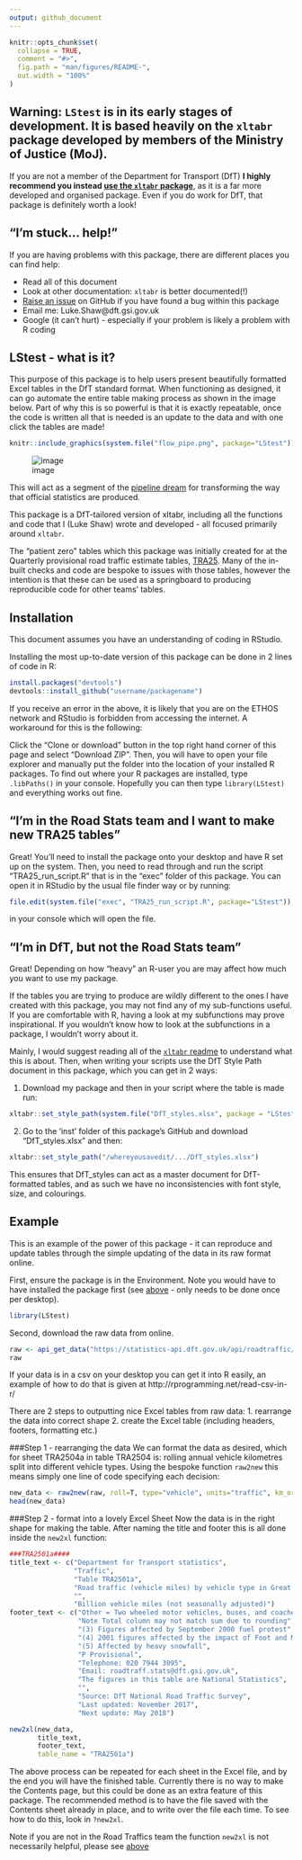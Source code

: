 ```yaml
---
output: github_document
---
```


<!-- README.md is generated from README.Rmd. Please edit that file -->

```r
knitr::opts_chunk$set(
  collapse = TRUE,
  comment = "#>",
  fig.path = "man/figures/README-",
  out.width = "100%"
)
```

**Warning: `LStest` is in its early stages of development.** It is based heavily on the `xltabr` package developed by members of the Ministry of Justice (MoJ).
------------

If you are not a member of the Department for Transport (DfT) **I highly recommend you instead [use the `xltabr` package](https://github.com/moj-analytical-services/xltabr)**, as it is a far more developed and organised package. Even if you do work for DfT, that package is definitely worth a look!

## "I'm stuck... help!"
If you are having problems with this package, there are different places you can find help:

* Read all of this document
* Look at other documentation: `xltabr` is better documented(!)
* [Raise an issue](https://github.com/departmentfortransport/ac-roadtraff-pipe/issues) on GitHub if you have found a bug within this package
* Email me: Luke.Shaw@dft.gsi.gov.uk
* Google (it can't hurt) - especially if your problem is likely a problem with R coding

## LStest - what is it?

This purpose of this package is to help users present beautifully formatted Excel tables in the DfT standard format. When functioning as designed, it can go automate the entire table making process as shown in the image below. Part of why this is so powerful is that it is exactly repeatable, once the code is written all that is needed is an update to the data and with one click the tables are made!

```r
knitr::include_graphics(system.file("flow_pipe.png", package="LStest"))
```

![image](inst/flow_pipe.PNG?raw=true)

This will act as a segment of the [pipeline dream](https://ukgovdatascience.github.io/rap_companion/) for transforming the way that official statistics are produced. 

This package is a DfT-tailored version of xltabr, including all the functions and code that I (Luke Shaw) wrote and developed - all focused primarily around `xltabr`. 

The "patient zero" tables which this package was initially created for at the Quarterly provisional road traffic estimate tables, [TRA25](https://www.gov.uk/government/statistical-data-sets/tra25-quarterly-estimates). Many of the in-built checks and code are bespoke to issues with those tables, however the intention is that these can be used as a springboard to producing reproducible code for other teams' tables.

## <a name="inst"></a> Installation
This document assumes you have an understanding of coding in RStudio.

Installing the most up-to-date version of this package can be done in 2 lines of code in R:
```r
install.packages("devtools")
devtools::install_github("username/packagename")
```

If you receive an error in the above, it is likely that you are on the ETHOS network and RStudio is forbidden from accessing the internet. A workaround for this is the following:

Click the "Clone or download" button in the top right hand corner of this page and select "Download ZIP". Then, you will have to open your file explorer and manually put the folder into the location of your installed R packages. To find out where your R packages are installed, type `.libPaths()` in your console. Hopefully you can then type `library(LStest)` and everything works out fine.

## <c name="SRF2"></c> "I'm in the Road Stats team and I want to make new TRA25 tables"

Great! You'll need to install the package onto your desktop and have R set up on the system. Then, you need to read through and run the script "TRA25_run_script.R" that is in the "exec" folder of this package. You can open it in RStudio by the usual file finder way or by running:
```r
file.edit(system.file("exec", "TRA25_run_script.R", package="LStest"))
```
in your console which will open the file. 

## <b name="notSRF"></b> "I'm in DfT, but not the Road Stats team"

Great! Depending on how "heavy" an R-user you are may affect how much you want to use my package.

If the tables you are trying to produce are wildly different to the ones I have created with this package, you may not find any of my sub-functions useful. If you are comfortable with R, having a look at my subfunctions may prove inspirational. If you wouldn't know how to look at the subfunctions in a package, I wouldn't worry about it.

Mainly, I would suggest reading all of the [`xltabr` readme](https://github.com/moj-analytical-services/xltabr/) to understand what this is about. Then, when writing your scripts use the DfT Style Path document in this package, which you can get in 2 ways:

1. Download my package and then in your script where the table is made run:
```r
xltabr::set_style_path(system.file("DfT_styles.xlsx", package = "LStest"))
```
2. Go to the 'inst' folder of this package's GitHub and download "DfT_styles.xlsx" and then:
```r
xltabr::set_style_path("/whereyousavedit/.../DfT_styles.xlsx")
```

This ensures that DfT_styles can act as a master document for DfT-formatted tables, and as such we have no inconsistencies with font style, size, and colourings.

## Example

This is an example of the power of this package - it can reproduce and update tables through the simple updating of the data in its raw format online.

First, ensure the package is in the Environment. Note you would have to have installed the package first (see [above](#inst) - only needs to be done once per desktop).

```r
library(LStest) 
```

Second, download the raw data from online. 
```r
raw <- api_get_data("https://statistics-api.dft.gov.uk/api/roadtraffic/quarterly") 
raw
```
If your data is in a csv on your desktop you can get it into R easily, an example of how to do that is given at http://rprogramming.net/read-csv-in-r/ 

There are 2 steps to outputting nice Excel tables from raw data: 
1. rearrange the data into correct shape
2. create the Excel table (including headers, footers, formatting etc.)

###Step 1 - rearranging the data
We can format the data as desired, which for sheet TRA2504a in table TRA2504 is:
rolling annual vehicle kilometres split into different vehicle types. Using the bespoke function `raw2new` this means simply one line of code specifying each decision: 

```r
new_data <- raw2new(raw, roll=T, type="vehicle", units="traffic", km_or_miles = "miles")
head(new_data)
```

###Step 2 - format into a lovely Excel Sheet
Now the data is in the right shape for making the table. After naming the title and footer this is all done inside the `new2xl` function:

```r
###TRA2501a####
title_text <- c("Department for Transport statistics",
                "Traffic",
                "Table TRA2501a",
                "Road traffic (vehicle miles) by vehicle type in Great Britain, rolling annual totals from 1993",
                "",
                "Billion vehicle miles (not seasonally adjusted)")
footer_text <- c("Other = Two wheeled motor vehicles, buses, and coaches",
                 "Note Total column may not match sum due to rounding",
                 "(3) Figures affected by September 2000 fuel protest",
                 "(4) 2001 figures affected by the impact of Foot and Mouth disease",
                 "(5) Affected by heavy snowfall",
                 "P Provisional",
                 "Telephone: 020 7944 3095",
                 "Email: roadtraff.stats@dft.gsi.gov.uk",
                 "The figures in this table are National Statistics",
                 "",
                 "Source: DfT National Road Traffic Survey",
                 "Last updated: November 2017",
                 "Next update: May 2018")

new2xl(new_data,
       title_text,
       footer_text,
       table_name = "TRA2501a")
```
The above process can be repeated for each sheet in the Excel file, and by the end you will have the finished table. Currently there is no way to make the Contents page, but this could be done as an extra feature of this package. The recommended method is to have the file saved with the Contents sheet already in place, and to write over the file each time. To see how to do this, look in `?new2xl`.

Note if you are not in the Road Traffics team the function `new2xl` is not necessarily helpful, please see [above](#notSRF)
